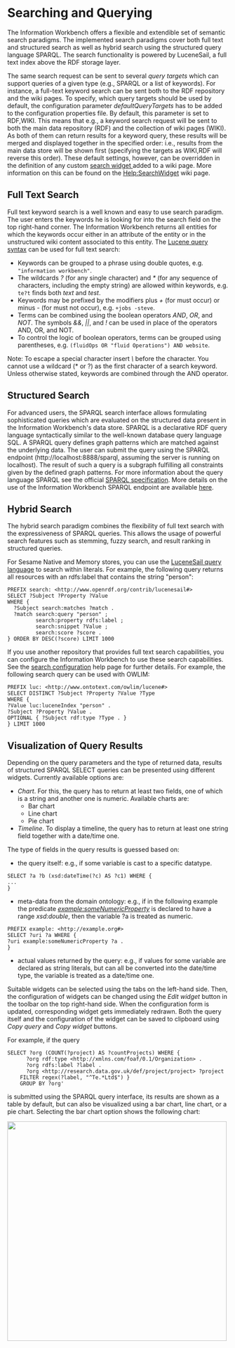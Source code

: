 = Searching and Querying =

The Information Workbench offers a flexible and extendible set of semantic search paradigms. The implemented search paradigms cover both full text and structured search as well as hybrid search using the structured query language SPARQL. The search functionality is powered by LuceneSail, a full text index above the RDF storage layer. 

The same search request can be sent to several ''query targets'' which can support queries of a given type (e.g., SPARQL or a list of keywords). For instance, a full-text keyword search can be sent both to the RDF repository and the wiki pages. To specify, which query targets should be used by default, the configuration parameter ''defaultQueryTargets'' has to be added to the configuration properties file. By default, this parameter is set to RDF,WIKI. This means that e.g., a keyword search request will be sent to both the main data repository (RDF) and the collection of wiki pages (WIKI). As both of them can return results for a keyword query, these results will be merged and displayed together in the specified order: i.e., results from the main data store will be shown first (specifying the targets as WIKI,RDF will reverse this order). These default settings, however, can be overridden in the definition of any custom [[Help:SearchWidget | search widget ]] added to a wiki page. More information on this can be found on the [[Help:SearchWidget]] wiki page.

== Full Text Search ==

Full text keyword search is a well known and easy to use search paradigm. The user enters the keywords he is looking for into the search field on the top right-hand corner. The Information Workbench returns all entities for which the keywords occur either in an attribute of the entity or in the unstructured wiki content associated to this entity.
The [http://lucene.apache.org/core/old_versioned_docs/versions/3_5_0/queryparsersyntax.html Lucene query syntax] can be used for full text search:

* Keywords can be grouped to a phrase using double quotes, e.g. <tt>"information workbench"</tt>.
* The wildcards ''?'' (for any single character) and ''*'' (for any sequence of characters, including the empty string) are allowed within keywords, e.g. <tt>te?t</tt> finds both ''text'' and ''test''.
* Keywords may be prefixed by the modifiers plus ''+'' (for must occur) or minus ''-'' (for must not occur), e.g. <tt>+jobs -steve</tt>.
* Terms can be combined using the boolean operators ''AND'', ''OR'', and ''NOT''. The symbols ''&&'', ''||'', and ''!'' can be used in place of the operators AND, OR, and NOT.
* To control the logic of boolean operators, terms can be grouped using parentheses, e.g. <tt>(fluidOps OR "fluid Operations") AND website</tt>.

Note: To escape a special character insert ''\'' before the character. You cannot use a wildcard (* or ?) as the first character of a search keyword. Unless otherwise stated, keywords are combined through the AND operator.

== Structured Search ==

For advanced users, the SPARQL search interface allows formulating sophisticated queries which are evaluated on the structured data present in the Information Workbench's data store. SPARQL is a declarative RDF query language syntactically similar to the well-known database query language SQL. A SPARQL query defines graph patterns which are matched against the underlying data. The user can submit the query using the SPARQL endpoint (http://localhost:8888/sparql, assuming the server is running on localhost). The result of such a query is a subgraph fulfilling all constraints given by the defined graph patterns. For more information about the query language SPARQL see the official [http://www.w3.org/TR/sparql11-query/ SPARQL specification]. More details on the use of the Information Workbench SPARQL endpoint are available [[Help:SPARQLEndpoint | here]].

== Hybrid Search ==

The hybrid search paradigm combines the flexibility of full text search with the expressiveness of SPARQL queries. This allows the usage of powerful search features such as stemming, fuzzy search, and result ranking in structured queries.

For Sesame Native and Memory stores, you can use the [http://dev.nepomuk.semanticdesktop.org/wiki/LuceneSail LuceneSail query language] to search within literals. For example, the following query returns all resources with an rdfs:label that contains the string "person":

<source>
PREFIX search: <http://www.openrdf.org/contrib/lucenesail#> 
SELECT ?Subject ?Property ?Value 
WHERE { 
  ?Subject search:matches ?match . 
  ?match search:query "person" ; 
         search:property rdfs:label ; 
         search:snippet ?Value ; 
         search:score ?score . 
} ORDER BY DESC(?score) LIMIT 1000 
</source>

If you use another repository that provides full text search capabilities, you can configure the Information Workbench to use these search capabilities. See the [[Help:SearchConfiguration#Full_Text_Search | search configuration]] help page for further details. For example, the following search query can be used with OWLIM:

<source>
PREFIX luc: <http://www.ontotext.com/owlim/lucene#> 
SELECT DISTINCT ?Subject ?Property ?Value ?Type 
WHERE { 
?Value luc:luceneIndex "person" . 
?Subject ?Property ?Value . 
OPTIONAL { ?Subject rdf:type ?Type . } 
} LIMIT 1000
</source>

==Visualization of Query Results==

Depending on the query parameters and the type of returned data, results of structured SPARQL SELECT queries can be presented using different widgets. 
Currently available options are:
* ''Chart''. For this, the query has to return at least two fields, one of which is a string and another one is numeric. Available charts are:
** Bar chart
** Line chart 
** Pie chart
* ''Timeline''. To display a timeline, the query has to return at least one string field together with a date/time one.

The type of fields in the query results is guessed based on:
* the query itself: e.g., if some variable is cast to a specific datatype.
<source>
SELECT ?a ?b (xsd:dateTime(?c) AS ?c1) WHERE {
...
}
</source>
* meta-data from the domain ontology: e.g., if in the following example the predicate ''example:someNumericProperty'' is declared to have a range ''xsd:double'', then the variable ?a is treated as numeric. 
<source>
PREFIX example: <http://example.org#> 
SELECT ?uri ?a WHERE {
?uri example:someNumericProperty ?a .
}
</source>
* actual values returned by the query: e.g., if values for some variable are declared as string literals, but can all be converted into the date/time type, the variable is treated as a date/time one.

Suitable widgets can be selected using the tabs on the left-hand side. Then, the configuration of widgets can be changed using the ''Edit widget'' button in the toolbar on the top right-hand side. When the configuration form is updated, corresponding widget gets immediately redrawn. Both the query itself and the configuration of the widget can be saved to clipboard using ''Copy query'' and ''Copy widget'' buttons.

For example, if the query
<source>
SELECT ?org (COUNT(?project) AS ?countProjects) WHERE { 
      ?org rdf:type <http://xmlns.com/foaf/0.1/Organization> .
      ?org rdfs:label ?label .
      ?org <http://research.data.gov.uk/def/project/project> ?project
    FILTER regex(?label, "^Te.*Ltd$") }
    GROUP BY ?org'
</source>
is submitted using the SPARQL query interface, its results are shown as a table by default, but can also be visualized using a bar chart, line chart, or a pie chart. Selecting the bar chart option shows the following chart:

<img src="../images/help/adhocsearchvis-example.png" width="500" />